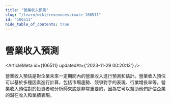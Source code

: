 ```yaml
---
title: "營業收入預測"
slug: "/learn/wiki/revenueestimate-106511"
id: "106511"
hide_table_of_contents: true
---
```



# 營業收入預測

<ArticleMeta id={106511} updatedAt={'2023-11-29 00:20:13'} />
<div className='border-solid border-b border-t-0 my-4 border-[var(--ifm-color-gray-300)]' />

營業收入預估是對企業未來一定期間內的營業收入進行預測和估計。營業收入預估可以基於多種因素進行計算，包括市場趨勢、競爭對手的表現、行業增長率等。營業收入預估對於投資者和分析師來説是非常重要的，因為它可以幫助他們評估企業的潛在收入和業績表現。
